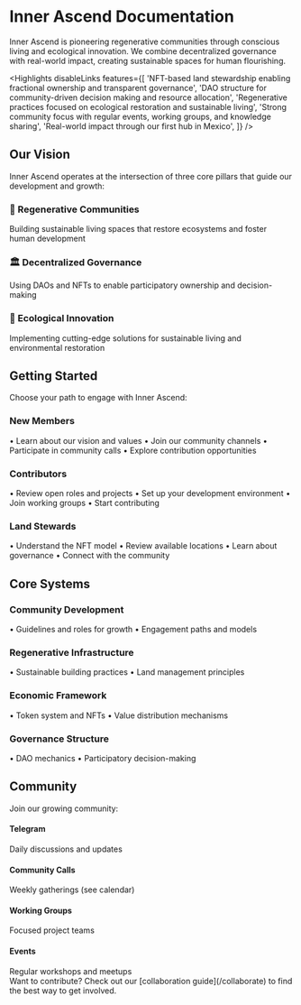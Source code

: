 # Inner Ascend Documentation

<Notice theme="green">
  Inner Ascend is pioneering regenerative communities through conscious living and ecological
  innovation. We combine decentralized governance with real-world impact, creating sustainable
  spaces for human flourishing.
</Notice>

<Highlights
  disableLinks
  features={[
    'NFT-based land stewardship enabling fractional ownership and transparent governance',
    'DAO structure for community-driven decision making and resource allocation',
    'Regenerative practices focused on ecological restoration and sustainable living',
    'Strong community focus with regular events, working groups, and knowledge sharing',
    'Real-world impact through our first hub in Mexico',
  ]}
/>

## Our Vision

<Notice theme="yellow">
  Inner Ascend operates at the intersection of three core pillars that guide our development and
  growth:
</Notice>

<Stack f={1}>
  <YStack>
    <XStack flexWrap="wrap" gap="$5" rowGap="$3" w="100%">
      <XStack w="48%" miw={250}>
        <Card elevation={2} theme="green" f={1}>
          <H3>🌱 Regenerative Communities</H3>
          <Paragraph>
            Building sustainable living spaces that restore ecosystems and foster human development
          </Paragraph>
        </Card>
      </XStack>
      <XStack w="48%" miw={250}>
        <Card elevation={2} theme="blue" f={1}>
          <H3>🏛️ Decentralized Governance</H3>
          <Paragraph>
            Using DAOs and NFTs to enable participatory ownership and decision-making
          </Paragraph>
        </Card>
      </XStack>
      <XStack w="48%" miw={250}>
        <Card elevation={2} theme="orange" f={1}>
          <H3>🔬 Ecological Innovation</H3>
          <Paragraph>
            Implementing cutting-edge solutions for sustainable living and environmental restoration
          </Paragraph>
        </Card>
      </XStack>
    </XStack>
  </YStack>
</Stack>

## Getting Started

<Notice theme="blue">Choose your path to engage with Inner Ascend:</Notice>

<Stack f={1}>
  <YStack>
    <XStack flexWrap="wrap" gap="$5" rowGap="$3" w="100%">
      <XStack w="48%" miw={250}>
        <Card elevation={2} theme="pink" f={1}>
          <H3>New Members</H3>
          <YStack space="$2">
            <Paragraph>• Learn about our vision and values</Paragraph>
            <Paragraph>• Join our community channels</Paragraph>
            <Paragraph>• Participate in community calls</Paragraph>
            <Paragraph>• Explore contribution opportunities</Paragraph>
          </YStack>
        </Card>
      </XStack>
      <XStack w="48%" miw={250}>
        <Card elevation={2} theme="blue" f={1}>
          <H3>Contributors</H3>
          <YStack space="$2">
            <Paragraph>• Review open roles and projects</Paragraph>
            <Paragraph>• Set up your development environment</Paragraph>
            <Paragraph>• Join working groups</Paragraph>
            <Paragraph>• Start contributing</Paragraph>
          </YStack>
        </Card>
      </XStack>
      <XStack w="48%" miw={250}>
        <Card elevation={2} theme="green" f={1}>
          <H3>Land Stewards</H3>
          <YStack space="$2">
            <Paragraph>• Understand the NFT model</Paragraph>
            <Paragraph>• Review available locations</Paragraph>
            <Paragraph>• Learn about governance</Paragraph>
            <Paragraph>• Connect with the community</Paragraph>
          </YStack>
        </Card>
      </XStack>
    </XStack>
  </YStack>
</Stack>

## Core Systems

<Stack f={1}>
  <YStack>
    <XStack flexWrap="wrap" gap="$5" rowGap="$3" w="100%">
      <XStack w="48%" miw={250}>
        <Card elevation={2} theme="purple" f={1}>
          <H3>Community Development</H3>
          <YStack space="$2">
            <Paragraph>• Guidelines and roles for growth</Paragraph>
            <Paragraph>• Engagement paths and models</Paragraph>
          </YStack>
        </Card>
      </XStack>
      <XStack w="48%" miw={250}>
        <Card elevation={2} theme="green" f={1}>
          <H3>Regenerative Infrastructure</H3>
          <YStack space="$2">
            <Paragraph>• Sustainable building practices</Paragraph>
            <Paragraph>• Land management principles</Paragraph>
          </YStack>
        </Card>
      </XStack>
      <XStack w="48%" miw={250}>
        <Card elevation={2} theme="yellow" f={1}>
          <H3>Economic Framework</H3>
          <YStack space="$2">
            <Paragraph>• Token system and NFTs</Paragraph>
            <Paragraph>• Value distribution mechanisms</Paragraph>
          </YStack>
        </Card>
      </XStack>
      <XStack w="48%" miw={250}>
        <Card elevation={2} theme="blue" f={1}>
          <H3>Governance Structure</H3>
          <YStack space="$2">
            <Paragraph>• DAO mechanics</Paragraph>
            <Paragraph>• Participatory decision-making</Paragraph>
          </YStack>
        </Card>
      </XStack>
    </XStack>
  </YStack>
</Stack>

## Community

<Notice theme="purple">Join our growing community:</Notice>

<Stack f={1}>
  <YStack>
    <XStack flexWrap="wrap" gap="$4" w="100%">
      <XStack w="30%" miw={200}>
        <Card elevation={2} theme="blue" f={1}>
          <H4>Telegram</H4>
          Daily discussions and updates
        </Card>
      </XStack>
      <XStack w="30%" miw={200}>
        <Card elevation={2} theme="purple" f={1}>
          <H4>Community Calls</H4>
          Weekly gatherings (see calendar)
        </Card>
      </XStack>
      <XStack w="30%" miw={200}>
        <Card elevation={2} theme="orange" f={1}>
          <H4>Working Groups</H4>
          Focused project teams
        </Card>
      </XStack>
      <XStack w="30%" miw={200}>
        <Card elevation={2} theme="green" f={1}>
          <H4>Events</H4>
          Regular workshops and meetups
        </Card>
      </XStack>
    </XStack>
  </YStack>
</Stack>

<Aside mt="$6" mb="$4" theme="yellow">
  Want to contribute? Check out our [collaboration guide](/collaborate) to find the best way to get
  involved.
</Aside>
